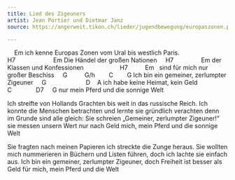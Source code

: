 ```yaml
---
title: Lied des Zigeuners
artist: Jean Portier und Dietmar Janz
source: https://angerweit.tikon.ch/lieder/jugendbewegung/europaszonen.pdf

---
```



    Em
ich kenne Europas Zonen
vom Ural bis westlich Paris.
H7                      Em
Die Händel der großen Nationen
    H7                Em
der Klassen und Konfessionen
                    H7          Em   
sind für mich nur großer Beschiss
    G          G/h        C        G
Ich bin ein gemeiner, zerlumpter Zigeuner
    G                       D    A
ich habe keine Heimat, kein Geld
         C              D7     G
nur mein Pferd und die sonnige Welt

Ich streifte von Hollands Grachten
bis weit in das russische Reich.
Ich konnte die Menschen betrachten
und lernte sie gründlich verachten
denn im Grunde sind alle gleich:
Sie schreien „Gemeiner, zerlumpter Zigeuner!“
sie messen unsern Wert nur nach Geld
mich, mein Pferd und die sonnige Welt

Sie fragten nach meinen Papieren
ich streckte die Zunge heraus.
Sie wollten mich nummerieren
in Büchern und Listen führen,
doch ich lachte sie einfach aus.
Ich bin ein gemeiner, zerlumpter Zigeuner,
doch Freiheit ist besser als Geld
für mich, mein Pferd und die Welt

